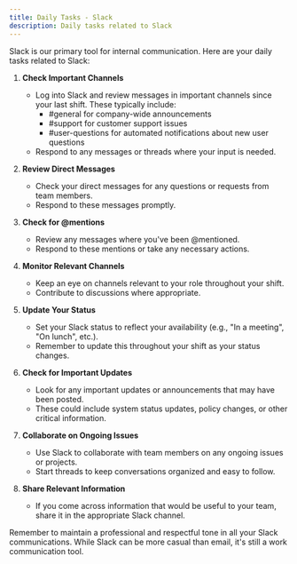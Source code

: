 ```yaml
---
title: Daily Tasks - Slack
description: Daily tasks related to Slack
---
```

Slack is our primary tool for internal communication. Here are your daily tasks related to Slack:

1. **Check Important Channels**
   - Log into Slack and review messages in important channels since your last shift. These typically include:
     - #general for company-wide announcements
     - #support for customer support issues
     - #user-questions for automated notifications about new user questions
   - Respond to any messages or threads where your input is needed.

2. **Review Direct Messages**
   - Check your direct messages for any questions or requests from team members.
   - Respond to these messages promptly.

3. **Check for @mentions**
   - Review any messages where you've been @mentioned.
   - Respond to these mentions or take any necessary actions.

4. **Monitor Relevant Channels**
   - Keep an eye on channels relevant to your role throughout your shift.
   - Contribute to discussions where appropriate.

5. **Update Your Status**
   - Set your Slack status to reflect your availability (e.g., "In a meeting", "On lunch", etc.).
   - Remember to update this throughout your shift as your status changes.

6. **Check for Important Updates**
   - Look for any important updates or announcements that may have been posted.
   - These could include system status updates, policy changes, or other critical information.

7. **Collaborate on Ongoing Issues**
   - Use Slack to collaborate with team members on any ongoing issues or projects.
   - Start threads to keep conversations organized and easy to follow.

8. **Share Relevant Information**
   - If you come across information that would be useful to your team, share it in the appropriate Slack channel.

Remember to maintain a professional and respectful tone in all your Slack communications. While Slack can be more casual than email, it's still a work communication tool.

